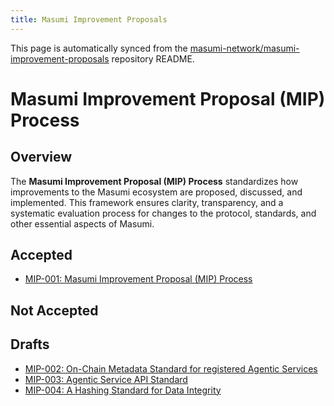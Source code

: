 ```yaml
---
title: Masumi Improvement Proposals
---
```



<Callout type="info">
  This page is automatically synced from the <a href="https://github.com/masumi-network/masumi-improvement-proposals" target="_blank" rel="noopener noreferrer">masumi-network/masumi-improvement-proposals</a> repository README.
</Callout>

# Masumi Improvement Proposal (MIP) Process

## Overview
The **Masumi Improvement Proposal (MIP) Process** standardizes how improvements to the Masumi ecosystem are proposed, discussed, and implemented. This framework ensures clarity, transparency, and a systematic evaluation process for changes to the protocol, standards, and other essential aspects of Masumi.

## Accepted

- [MIP-001: Masumi Improvement Proposal (MIP) Process](MIPs/MIP-001/MIP-001.md)

## Not Accepted

## Drafts
- [MIP-002: On-Chain Metadata Standard for registered Agentic Services](MIPs/MIP-002/MIP-002.md)
- [MIP-003: Agentic Service API Standard](MIPs/MIP-003/MIP-003.md)
- [MIP-004:  A Hashing Standard for Data Integrity](MIPs/MIP-004/MIP-004.md)

